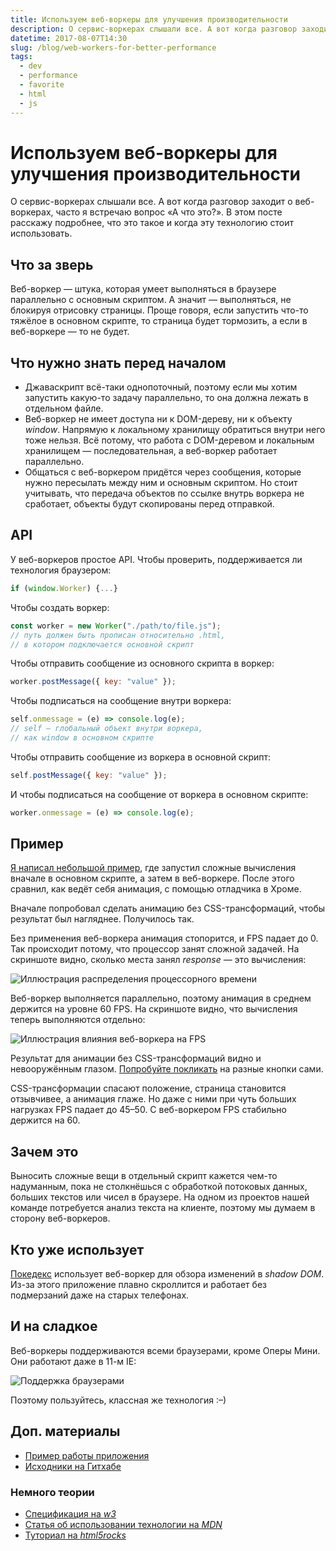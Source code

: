 ```yaml
---
title: Используем веб-воркеры для улучшения производительности
description: О сервис-воркерах слышали все. А вот когда разговор заходит о веб-воркерах, часто я встречаю вопрос «А что это?». В этом посте расскажу подробнее, что это такое и когда эту технологию стоит использовать.
datetime: 2017-08-07T14:30
slug: /blog/web-workers-for-better-performance
tags:
  - dev
  - performance
  - favorite
  - html
  - js
---
```


# Используем веб-воркеры для улучшения производительности

О сервис-воркерах слышали все. А вот когда разговор заходит о веб-воркерах, часто я встречаю вопрос «А что это?». В этом посте расскажу подробнее, что это такое и когда эту технологию стоит использовать.

## Что за зверь

Веб-воркер — штука, которая умеет выполняться в браузере параллельно с основным скриптом. А значит — выполняться, не блокируя отрисовку страницы. Проще говоря, если запустить что-то тяжёлое в основном скрипте, то страница будет тормозить, а если в веб-воркере — то не будет.

## Что нужно знать перед началом

- Джаваскрипт всё-таки однопоточный, поэтому если мы хотим запустить какую-то задачу параллельно, то она должна лежать в отдельном файле.
- Веб-воркер не имеет доступа ни к DOM-дереву, ни к объекту _window_. Напрямую к локальному хранилищу обратиться внутри него тоже нельзя. Всё потому, что работа с DOM-деревом и локальным хранилищем — последовательная, а веб-воркер работает параллельно.
- Общаться с веб-воркером придётся через сообщения, которые нужно пересылать между ним и основным скриптом. Но стоит учитывать, что передача объектов по ссылке внутрь воркера не сработает, объекты будут скопированы перед отправкой.

## API

У веб-воркеров простое API. Чтобы проверить, поддерживается ли технология браузером:

```js
if (window.Worker) {...}
```

Чтобы создать воркер:

```js
const worker = new Worker("./path/to/file.js");
// путь должен быть прописан относительно .html,
// в котором подключается основной скрипт
```

Чтобы отправить сообщение из основного скрипта в воркер:

```js
worker.postMessage({ key: "value" });
```

Чтобы подписаться на сообщение внутри воркера:

```js
self.onmessage = (e) => console.log(e);
// self — глобальный объект внутри воркера,
// как window в основном скрипте
```

Чтобы отправить сообщение из воркера в основной скрипт:

```js
self.postMessage({ key: "value" });
```

И чтобы подписаться на сообщение от воркера в основном скрипте:

```js
worker.onmessage = (e) => console.log(e);
```

## Пример

[Я написал небольшой пример](https://github.com/bespoyasov/web-worker-example), где запустил сложные вычисления вначале в основном скрипте, а затем в веб-воркере. После этого сравнил, как ведёт себя анимация, с помощью отладчика в Хроме.

Вначале попробовал сделать анимацию без CSS-трансформаций, чтобы результат был нагляднее. Получилось так.

Без применения веб-воркера анимация стопорится, и FPS падает до 0. Так происходит потому, что процессор занят сложной задачей. На скриншоте видно, сколько места занял _response_ — это вычисления:

![Иллюстрация распределения процессорного времени](/images/content/web-workers-for-better-performance/before.jpg)

Веб-воркер выполняется параллельно, поэтому анимация в среднем держится на уровне 60 FPS. На скриншоте видно, что вычисления теперь выполняются отдельно:

![Иллюстрация влияния веб-воркера на FPS](/images/content/web-workers-for-better-performance/after.jpg)

Результат для анимации без CSS-трансформаций видно и невооружённым глазом. [Попробуйте покликать](https://bespoyasov.ru/showcase/web-workers-for-better-performance/) на разные кнопки сами.

CSS-трансформации спасают положение, страница становится отзывчивее, а анимация глаже. Но даже с ними при чуть больших нагрузках FPS падает до 45–50. С веб-воркером FPS стабильно держится на 60.

## Зачем это

Выносить сложные вещи в отдельный скрипт кажется чем-то надуманным, пока не столкнёшься с обработкой потоковых данных, больших текстов или чисел в браузере. На одном из проектов нашей команде потребуется анализ текста на клиенте, поэтому мы думаем в сторону веб-воркеров.

## Кто уже использует

[Покедекс](https://www.pokedex.org) использует веб-воркер для обзора изменений в _shadow DOM_. Из-за этого приложение плавно скроллится и работает без подмерзаний даже на старых телефонах.

## И на сладкое

Веб-воркеры поддерживаются всеми браузерами, кроме Оперы Мини. Они работают даже в 11-м IE:

![Поддержка браузерами](/images/content/web-workers-for-better-performance/support.jpg)

Поэтому пользуйтесь, классная же технология <nobr>:–)</nobr>

## Доп. материалы

- [Пример работы приложения](https://bespoyasov.ru/showcase/web-workers-for-better-performance/)
- [Исходники на Гитхабе](https://github.com/bespoyasov/web-worker-example)

### Немного теории

- [Спецификация на _w3_](https://www.w3.org/TR/workers/)
- [Статья об использовании технологии на _MDN_](https://developer.mozilla.org/ru/docs/DOM/Using_web_workers)
- [Туториал на _html5rocks_](https://www.html5rocks.com/en/tutorials/workers/basics/)
